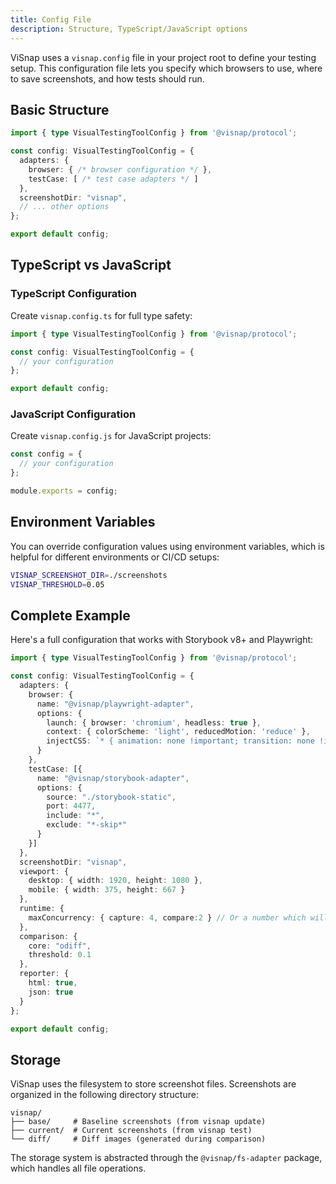 ```yaml
---
title: Config File
description: Structure, TypeScript/JavaScript options
---
```


ViSnap uses a `visnap.config` file in your project root to define your testing setup. This configuration file lets you specify which browsers to use, where to save screenshots, and how tests should run.

## Basic Structure

```typescript
import { type VisualTestingToolConfig } from '@visnap/protocol';

const config: VisualTestingToolConfig = {
  adapters: {
    browser: { /* browser configuration */ },
    testCase: [ /* test case adapters */ ]
  },
  screenshotDir: "visnap",
  // ... other options
};

export default config;
```

## TypeScript vs JavaScript

### TypeScript Configuration

Create `visnap.config.ts` for full type safety:

```typescript
import { type VisualTestingToolConfig } from '@visnap/protocol';

const config: VisualTestingToolConfig = {
  // your configuration
};

export default config;
```

### JavaScript Configuration

Create `visnap.config.js` for JavaScript projects:

```javascript
const config = {
  // your configuration
};

module.exports = config;
```

## Environment Variables

You can override configuration values using environment variables, which is helpful for different environments or CI/CD setups:

```bash
VISNAP_SCREENSHOT_DIR=./screenshots
VISNAP_THRESHOLD=0.05
```

## Complete Example

Here's a full configuration that works with Storybook v8+ and Playwright:

```typescript
import { type VisualTestingToolConfig } from '@visnap/protocol';

const config: VisualTestingToolConfig = {
  adapters: {
    browser: {
      name: "@visnap/playwright-adapter",
      options: {
        launch: { browser: 'chromium', headless: true },
        context: { colorScheme: 'light', reducedMotion: 'reduce' },
        injectCSS: `* { animation: none !important; transition: none !important; }`
      }
    },
    testCase: [{
      name: "@visnap/storybook-adapter",
      options: {
        source: "./storybook-static",
        port: 4477,
        include: "*",
        exclude: "*-skip*"
      }
    }]
  },
  screenshotDir: "visnap",
  viewport: {
    desktop: { width: 1920, height: 1080 },
    mobile: { width: 375, height: 667 }
  },
  runtime: {
    maxConcurrency: { capture: 4, compare:2 } // Or a number which will be applied to both
  },
  comparison: {
    core: "odiff",
    threshold: 0.1
  },
  reporter: {
    html: true,
    json: true
  }
};

export default config;
```

## Storage

ViSnap uses the filesystem to store screenshot files. Screenshots are organized in the following directory structure:

```
visnap/
├── base/     # Baseline screenshots (from visnap update)
├── current/  # Current screenshots (from visnap test)
└── diff/     # Diff images (generated during comparison)
```

The storage system is abstracted through the `@visnap/fs-adapter` package, which handles all file operations.
